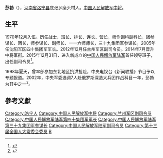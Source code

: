 {{他用
|subject=中国人民解放军中将
|other=同名或類似名的其它條目描述
|彭勃
}}
{{中国人民解放军将领
| name = 彭勃
| image name = 
| width = 
| job = 
| period =
| birthname = 
| other_names = 
| foreign_names =
| english_names =
| Sex = 男
| date of birth =
| place of birth =
| date of death =  
| place of death = 
| nationality = {{PRC}}
| residence = 
| languages = 
| height = 
| weight = 
| party = {{CPC}}
| rank = [[File:PLAGF-0719-LTG.png|25px]][[中国人民解放军中将|中国人民解放军中将]]
| spouse = 
| relatives = 
| educate = 
| past = 
| work =
| award = 
| rankrecord= 
}}
'''彭勃'''（{{bd|1955年|8月||}}），[[河南省|河南省]][[洛宁县|洛宁县]]底张乡磨头村人。[[中国人民解放军中将|中国人民解放军中将]]。

== 生平 ==
1970年12月入伍。历任战士、班长、排长、连长、营长，师作训科副科长，团参谋长、团长，师参谋长、副师长、一一六师师长，三十九集团军参谋长。2005年任沈阳军区四十集团军军长。2012年12月任兰州军区副司令员。2014年7月晋升中将军衔。2015年12月31日，进入新成立的[[中国人民解放军陆军|中国人民解放军陆军]]首任领导班子，出任副司令员<ref>{{cite web|url=http://news.163.com/16/0104/04/BCF8R1I90001124J.html|title=陆军首任领导班子11位成员亮相 均曾任职集团军|publisher=网易|accessdate=2016-01-04|archive-url=https://web.archive.org/web/20160105011127/http://news.163.com/16/0104/04/BCF8R1I90001124J.html|archive-date=2016-01-05|dead-url=yes}}</ref>。

1998年夏天，曾率部参加东北地区抗洪抢险，中央电视台《新闻联播》节目予以专题报道。2002年，中央军委选调7人赴俄罗斯深造大兵团作战科目一年，彭勃为其中之一<ref>{{cite web|publisher=大公报|title=北京观察：选拔将领重实战带兵经验|url=http://news.takungpao.com/mainland/focus/2016-01/3262551.html|accessdate=2016-01-03|archive-date=2016-03-04|archive-url=https://web.archive.org/web/20160304085103/http://news.takungpao.com/mainland/focus/2016-01/3262551.html}}</ref>。

== 參考文獻 ==
{{reflist}}

[[Category:洛宁人|Category:洛宁人]]
[[Category:中国人民解放军中将|Category:中国人民解放军中将]]
[[Category:兰州军区副司令员|Category:兰州军区副司令员]]
[[Category:中国人民解放军陆军第四十集团军军长|Category:中国人民解放军陆军第四十集团军军长]]
[[Category:中国人民解放军陆军第三十九集团军参谋长|Category:中国人民解放军陆军第三十九集团军参谋长]]
[[Category:中国人民解放军陆军副司令员|Category:中国人民解放军陆军副司令员]]
[[Category:第十三届全国人大常委会委员|Category:第十三届全国人大常委会委员]]
[[Category:彭姓|B]]